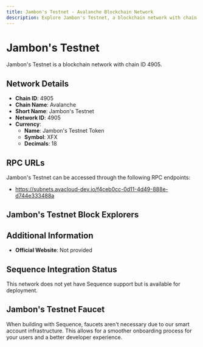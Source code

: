 ```yaml
--- 
title: Jambon's Testnet - Avalanche Blockchain Network
description: Explore Jambon's Testnet, a blockchain network with chain ID 4905. Learn about its native currency, Jambon's Testnet Token, and how to interact with the network.
---
```


# Jambon's Testnet

Jambon's Testnet is a blockchain network with chain ID 4905.

## Network Details

- **Chain ID**: 4905
- **Chain Name**: Avalanche
- **Short Name**: Jambon's Testnet
- **Network ID**: 4905
- **Currency**: 
  - **Name**: Jambon's Testnet Token
  - **Symbol**: XFX
  - **Decimals**: 18

## RPC URLs

Jambon's Testnet can be accessed through the following RPC endpoints:

- https://subnets.avacloud-dev.io/f4ceb0cc-0d11-4d49-888e-d744e333488a

## Jambon's Testnet Block Explorers



## Additional Information

- **Official Website**: Not provided

## Sequence Integration Status

This network does not yet have Sequence support but is available for deployment.

## Jambon's Testnet Faucet

When building with Sequence, faucets aren't necessary due to our smart account infrastructure. This allows for a smoother onboarding process for your users and a better developer experience.
